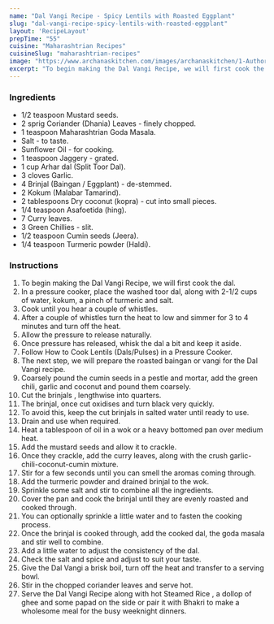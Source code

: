 ---
name: "Dal Vangi Recipe - Spicy Lentils with Roasted Eggplant"
slug: "dal-vangi-recipe-spicy-lentils-with-roasted-eggplant"
layout: 'RecipeLayout'
prepTime: "55"
cuisine: "Maharashtrian Recipes"
cuisineSlug: "maharashtrian-recipes"
image: "https://www.archanaskitchen.com/images/archanaskitchen/1-Author/Madhuli_Ajay/Dal_Vangi.jpg"
excerpt: "To begin making the Dal Vangi Recipe, we will first cook the dal"
---

### Ingredients

- 1/2 teaspoon Mustard seeds.
- 2 sprig Coriander (Dhania) Leaves - finely chopped.
- 1 teaspoon Maharashtrian Goda Masala.
- Salt - to taste.
- Sunflower Oil - for cooking.
- 1 teaspoon Jaggery - grated.
- 1 cup Arhar dal (Split Toor Dal).
- 3 cloves Garlic.
- 4 Brinjal (Baingan / Eggplant) - de-stemmed.
- 2 Kokum (Malabar Tamarind).
- 2 tablespoons Dry coconut (kopra) - cut into small pieces.
- 1/4 teaspoon Asafoetida (hing).
- 7 Curry leaves.
- 3 Green Chillies - slit.
- 1/2 teaspoon Cumin seeds (Jeera).
- 1/4 teaspoon Turmeric powder (Haldi).

### Instructions

1. To begin making the Dal Vangi Recipe, we will first cook the dal.
1. In a pressure cooker, place the washed toor dal, along with 2-1/2 cups of water, kokum, a pinch of turmeric and salt.
1. Cook until you hear a couple of whistles.
1. After a couple of whistles turn the heat to low and simmer for 3 to 4 minutes and turn off the heat.
1. Allow the pressure to release naturally.
1. Once pressure has released, whisk the dal a bit and keep it aside.
1. Follow How to Cook Lentils (Dals/Pulses) in a Pressure Cooker.
1. The next step, we will prepare the roasted baingan or vangi for the Dal Vangi recipe.
1. Coarsely pound the cumin seeds in a pestle and mortar, add the green chili, garlic and coconut and pound them coarsely.
1. Cut the brinjals , lengthwise into quarters.
1. The brinjal, once cut oxidises and turn black very quickly.
1. To avoid this, keep the cut brinjals in salted water until ready to use.
1. Drain and use when required.
1. Heat a tablespoon of oil in a wok or a heavy bottomed pan over medium heat.
1. Add the mustard seeds and allow it to crackle.
1. Once they crackle, add the curry leaves, along with the crush garlic-chili-coconut-cumin mixture.
1. Stir for a few seconds until you can smell the aromas coming through.
1. Add the turmeric powder and drained brinjal to the wok.
1. Sprinkle some salt and stir to combine all the ingredients.
1. Cover the pan and cook the brinjal until they are evenly roasted and cooked through.
1. You can optionally sprinkle a little water and to fasten the cooking process.
1. Once the brinjal is cooked through, add the cooked dal, the goda masala and stir well to combine.
1. Add a little water to adjust the consistency of the dal.
1. Check the salt and spice and adjust to suit your taste.
1. Give the Dal Vangi a brisk boil, turn off the heat and transfer to a serving bowl.
1. Stir in the chopped coriander leaves and serve hot.
1. Serve the Dal Vangi Recipe along with hot Steamed Rice , a dollop of ghee and some papad on the side or pair it with Bhakri to make a wholesome meal for the busy weeknight dinners.
